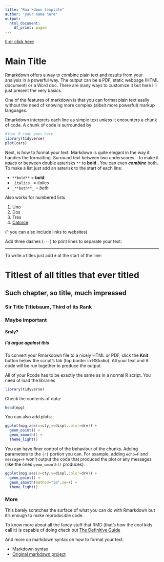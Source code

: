 ```yaml
---
title: "Rmarkdown template"
author: "your name here"
output:
  html_document:
    df_print: paged
---
```


[tl;dr click here](https://rstudio.com/wp-content/uploads/2016/03/rmarkdown-cheatsheet-2.0.pdf)

# Main Title

Rmarkdown offers a way to combine plain text and results from your analysis in a powerful way. The output can be a PDF, static webpage (HTML document) or a Word doc. There are many ways to customize it but here I'll just present the very basics.

One of the features of markdown is that you can format plain text easily without the need of knowing more complex (albeit more powerful) markup languages.

Rmarkdown interprets each line as simple text *unless* it encounters a chunk of code. A chunk of code is surrounded by 

```r
#Your R code goes here
library(tidyverse)
plot(cars)
```

Next, is how to format your text. Markdown is quite elegant in the way it handles the formatting. Surround text between two underscores `_` to make it _italics_ or between double asterisks `**` to **bold** . You can even _**combine**_ both. To make a list just add an asterisk to the start of each line:

* `**bold**` = **bold**  
* `_italics_` = _italics_  
* `_**both**_` = _both_  

Also works for numbered lists

1. Uno
2. Dos
3. Tres
4. [Catorce](https://www.youtube.com/watch?v=98W9QuMq-2k)

(^ you can also include links to websites)



Add three dashes (`---`) to print lines to separate your text:

--- 
 
To write a titles just add `#` at the start of the line:

# Titlest of all titles that ever titled  
## Such chapter, so title, much impressed 
### Sir Title Titlebaum, Third of its Rank
### Maybe important
#### Srsly?
##### I'd argue against this

To convert your Rmarkdown file to a nicely HTML or PDF, click the **Knit** button below the script's tab (top border in RStudio). All your text and R code will be run together to produce the output.

All of your Rcode has to be exactly the same as in a normal R script. You need ot load the libraries

```r
library(tidyverse)
```

Check the contents of data:

```r
head(mpg)
```

You can also add plots:

```r
ggplot(mpg,aes(x=cty,y=displ,color=drv)) +
  geom_point() + 
  geom_smooth() +
  theme_light()
```

You can have finer control of the behaviour of the chunks. Adding parameters to the `{r}` portion you can. For example, adding `echo=F` and `message=F` won't output the code that produced the plot or any messages (like the ones `geom_smooth()` produces):

```r
ggplot(mpg,aes(x=cty,y=displ,color=drv)) +
  geom_point() + 
  geom_smooth(method="lm",se=F) +
  theme_light()
```

### More 

This barely scratches the surface of what you can do with Rmarkdown but it's enough to make reproducible code.

To know more about all the fancy stuff that RMD (that's how the cool kids call it) is capable of doing check out [The Definitive Guide](https://bookdown.org/yihui/rmarkdown/)

And more on markdown syntax on how to format your text:

* [Markdown syntax](https://www.markdownguide.org/basic-syntax)
* [Original markdown project](https://daringfireball.net/projects/markdown/)



